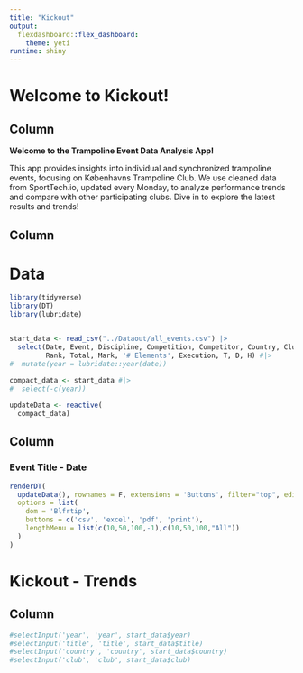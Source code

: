 ```yaml
---
title: "Kickout"
output:
  flexdashboard::flex_dashboard:
    theme: yeti
runtime: shiny
---
```


# Welcome to Kickout!

## Column {data-width="400"}

**Welcome to the Trampoline Event Data Analysis App!**

This app provides insights into individual and synchronized trampoline events, focusing on Københavns Trampoline Club. We use cleaned data from SportTech.io, updated every Monday, to analyze performance trends and compare with other participating clubs. Dive in to explore the latest results and trends!

## Column {data-width="600"}

# Data

```r
library(tidyverse)
library(DT)
library(lubridate)


start_data <- read_csv("../Dataout/all_events.csv") |> 
  select(Date, Event, Discipline, Competition, Competitor, Country, Club, Stage, 'Routine Number',
         Rank, Total, Mark, '# Elements', Execution, T, D, H) #|> 
#  mutate(year = lubridate::year(date))
  
compact_data <- start_data #|> 
#  select(-c(year))

updateData <- reactive(
  compact_data)
```

## Column

### Event Title - Date

```r
renderDT(
  updateData(), rownames = F, extensions = 'Buttons', filter="top", editable=T,
  options = list(
    dom = 'Blfrtip',
    buttons = c('csv', 'excel', 'pdf', 'print'),
    lengthMenu = list(c(10,50,100,-1),c(10,50,100,"All"))
  )
)
```

# Kickout - Trends

## Column {.sidebar}

```r
#selectInput('year', 'year', start_data$year)
#selectInput('title', 'title', start_data$title)
#selectInput('country', 'country', start_data$country)
#selectInput('club', 'club', start_data$club)

```
